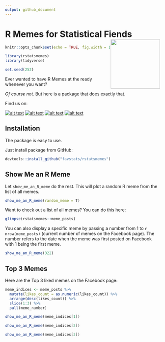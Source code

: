 ```yaml
---
output: github_document
---
```


# R Memes for Statistical Fiends <img src="man/figures/rstatsmemes_logo.png" width="160px" align="right" />

```r
knitr::opts_chunk$set(echo = TRUE, fig.width = 10, fig.height = 10, results = "asis")

library(rstatsmemes)
library(tidyverse)

set.seed(252)
```

Ever wanted to have R Memes at the ready whenever you want? 

*Of course not.* But here is a package that does exactly that.

Find us on: 

<!-- Please don't remove this: Grab your social icons from https://github.com/carlsednaoui/gitsocial -->

<!-- display the social media buttons in your README -->

[![alt text][1.1]][1]
[![alt text][2.1]][2]
[![alt text][3.1]][3]
[![alt text][4.1]][4]

<!-- links to social media icons -->
<!-- no need to change these -->

<!-- icons with padding -->

[1.1]: http://i.imgur.com/tXSoThF.png (Twitter Meme account: @rstatsmemes)
[2.1]: http://i.imgur.com/P3YfQoD.png (Facebook Meme account)
[3.1]: http://i.imgur.com/0o48UoR.png (GitHub Repository: rstatsmemes)
[4.1]: https://i.imgur.com/VMlWYt8.png (Subreddit: r/rstatsmemes)



<!-- icons without padding -->

[1.2]: http://i.imgur.com/wWzX9uB.png (twitter icon without padding)
[2.2]: http://i.imgur.com/fep1WsG.png (facebook icon without padding)
[3.2]: http://i.imgur.com/9I6NRUm.png (github icon without padding)
[4.2]: https://i.imgur.com/VMlWYt8.png (github icon with padding)


<!-- links to your social media accounts -->
<!-- update these accordingly -->

[1]: http://www.twitter.com/rstatsmemes
[2]: http://www.facebook.com/rmemes0
[3]: https://github.com/favstats/rstatsmemes
[4]: https://www.reddit.com/r/rstatsmemes/

<!-- Please don't remove this: Grab your social icons from https://github.com/carlsednaoui/gitsocial -->


## Installation

The package is easy to use.

Just install package from GitHub:

```r
devtools::install_github("favstats/rstatsmemes")
```


## Show Me an R Meme

Let `show_me_an_R_meme` do the rest. This will plot a random R meme from the list of all memes.

```r
show_me_an_R_meme(random_meme = T)
```

Want to check out a list of all memes? You can do this here:

```r
glimpse(rstatsmemes::meme_posts)
```


You can also display a specific meme by passing a number from 1 to `r nrow(meme_posts)` (current number of memes on the Facebook page). The number refers to the date when the meme was first posted on Facebook with 1 being the first meme.

```r
show_me_an_R_meme(322)
```


## Top 3 Memes

Here are the Top 3 liked memes on the Facebook page:

```r
meme_indices <- meme_posts %>% 
  mutate(likes_count = as.numeric(likes_count)) %>% 
  arrange(desc(likes_count)) %>% 
  slice(1:3) %>% 
  pull(meme_number)
```

```r
show_me_an_R_meme(meme_indices[1])
```

```r
show_me_an_R_meme(meme_indices[2])
```

```r
show_me_an_R_meme(meme_indices[3])
```



